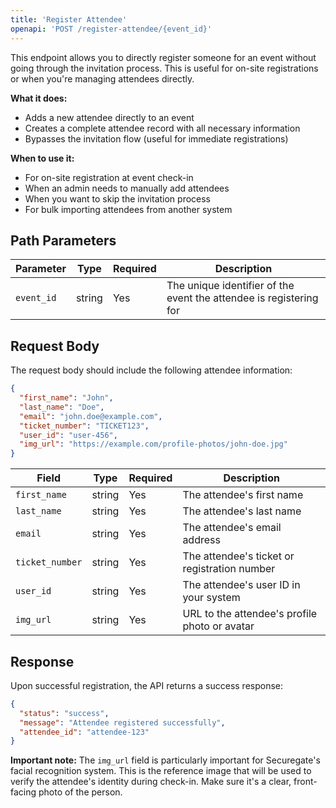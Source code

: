 ```yaml
---
title: 'Register Attendee'
openapi: 'POST /register-attendee/{event_id}'
---
```


This endpoint allows you to directly register someone for an event without going through the invitation process. This is useful for on-site registrations or when you're managing attendees directly.

**What it does:**
- Adds a new attendee directly to an event
- Creates a complete attendee record with all necessary information
- Bypasses the invitation flow (useful for immediate registrations)

**When to use it:**
- For on-site registration at event check-in
- When an admin needs to manually add attendees
- When you want to skip the invitation process
- For bulk importing attendees from another system

## Path Parameters

| Parameter | Type | Required | Description |
|-----------|------|----------|-------------|
| `event_id` | string | Yes | The unique identifier of the event the attendee is registering for |

## Request Body

The request body should include the following attendee information:

```json
{
  "first_name": "John",
  "last_name": "Doe",
  "email": "john.doe@example.com",
  "ticket_number": "TICKET123",
  "user_id": "user-456",
  "img_url": "https://example.com/profile-photos/john-doe.jpg"
}
```

| Field | Type | Required | Description |
|-------|------|----------|-------------|
| `first_name` | string | Yes | The attendee's first name |
| `last_name` | string | Yes | The attendee's last name |
| `email` | string | Yes | The attendee's email address |
| `ticket_number` | string | Yes | The attendee's ticket or registration number |
| `user_id` | string | Yes | The attendee's user ID in your system |
| `img_url` | string | Yes | URL to the attendee's profile photo or avatar |

## Response

Upon successful registration, the API returns a success response:

```json
{
  "status": "success",
  "message": "Attendee registered successfully",
  "attendee_id": "attendee-123"
}
```

**Important note:** The `img_url` field is particularly important for Securegate's facial recognition system. This is the reference image that will be used to verify the attendee's identity during check-in. Make sure it's a clear, front-facing photo of the person. 